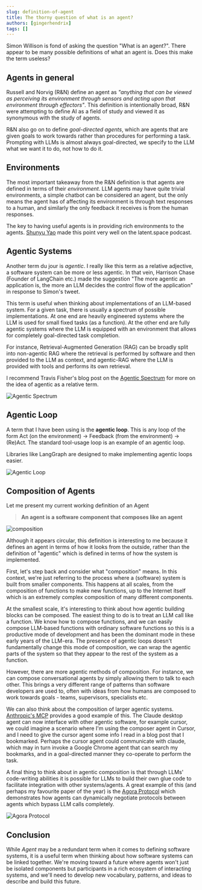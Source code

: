 ```yaml
---
slug: definition-of-agent
title: The thorny question of what is an agent?
authors: [gingerhendrix]
tags: []
---
```


Simon Willison is fond of asking the question "What is an agent?". There appear to be many possible definitions of what an agent is.  Does this make the term useless?

<!-- truncate -->

<Tweet id="1843290729260703801" />

## Agents in general

Russell and Norvig (R&N) define an agent as *"anything that can be viewed as perceiving its environment through sensors and acting upon that environment through effectors"*.  This definition is intentionally broad, R&N were attempting to define AI as a field of study and viewed it as synonymous with the study of agents.

R&N also go on to define *goal-directed agents*, which are agents that are given goals to work towards rather than procedures for performing a task.  Prompting with LLMs is almost always goal-directed, we specify to the LLM what we want it to do, not how to do it.

## Environments

The most important takeaway from the R&N definition is that agents are defined in terms of their *environment*.  LLM agents may have quite trivial environments, a simple chatbot can be considered an agent, but the only means the agent has of affecting its environment is through text responses to a human, and similarly the only feedback it receives is from the human responses.

The key to having useful agents is in providing rich environments to the agents. [Shunyu Yao](https://www.latent.space/p/shunyu) made this point very well on the latent.space podcast.

## Agentic Systems

Another term du jour is *agentic*. I really like this term as a relative adjective, a software system can be more or less agentic.  In that vein, Harrison Chase (Founder of LangChain etc.) made the suggestion "The more agentic an application is, the more an LLM decides the control flow of the application" in response to Simon's tweet.

<Tweet id="1843292549521473957" />

This term is useful when thinking about implementations of an LLM-based system. For a given task, there is usually a spectrum of possible implementations. At one end are heavily engineered systems where the LLM is used for small fixed tasks (as a function). At the other end are fully agentic systems where the LLM is equipped with an environment that allows for completely goal-directed task completion.

For instance, Retrieval-Augmented Generation (RAG) can be broadly split into non-agentic RAG where the retrieval is performed by software and then provided to the LLM as context, and agentic-RAG where the LLM is provided with tools and performs its own retrieval.

I recommend Travis Fisher's blog post on the [Agentic Spectrum](https://transitivebullsh.it/agentic-spectrum) for more on the idea of agentic as a relative term.

![Agentic Spectrum](./2024-11-27/agentic_spectrum.avif)


## Agentic Loop

A term that I have been using is the **agentic loop**.  This is any loop of the form Act (on the environment) -> Feedback (from the environment) -> (Re)Act. The standard tool-usage loop is an example of an agentic loop.

Libraries like LangGraph are designed to make implementing agentic loops easier.

![Agentic Loop](./2024-11-27/agentic_loop.png)


## Composition of Agents

Let me present my current working definition of an Agent

> **An agent is a software component that composes like an agent**

![composition](./2024-11-27/composition.png)

Although it appears circular, this definition is interesting to me because it defines an agent in terms of how it looks from the outside, rather than the definition of "agentic" which is defined in terms of how the system is implemented.

First, let's step back and consider what "composition" means. In this context, we're just referring to the process where a (software) system is built from smaller components.  This happens at all scales, from the composition of functions to make new functions, up to the Internet itself which is an extremely complex composition of many different components.

At the smallest scale, it's interesting to think about how agentic building blocks can be composed.  The easiest thing to do is to treat an LLM call like a function. We know how to compose functions, and we can easily compose LLM-based functions with ordinary software functions so this is a productive mode of development and has been the dominant mode in these early years of the LLM-era.  The presence of agentic loops doesn't fundamentally change this mode of composition, we can wrap the agentic parts of the system so that they appear to the rest of the system as a function.

However, there are more agentic methods of composition.  For instance, we can compose conversational agents by simply allowing them to talk to each other. This brings a very different range of patterns than software developers are used to, often with ideas from how humans are composed to work towards goals - teams, supervisors, specialists etc.

We can also think about the composition of larger agentic systems. [Anthropic's MCP](https://modelcontextprotocol.io/) provides a good example of this.  The Claude desktop agent can now interface with other agentic software, for example cursor, we could imagine a scenario where I'm using the composer agent in Cursor, and I need to give the cursor agent some info I read in a blog post that I bookmarked.  Perhaps the cursor agent could communicate with claude, which may in turn invoke a Google Chrome agent that can search my bookmarks, and in a goal-directed manner they co-operate to perform the task.

A final thing to think about in agentic composition is that through LLMs' code-writing abilities it is possible for LLMs to build their own glue code to facilitate integration with other systems/agents. A great example of this (and perhaps my favourite paper of the year) is the [Agora Protocol](https://agoraprotocol.org/) which demonstrates how agents can dynamically negotiate protocols between agents which bypass LLM calls completely.

![Agora Protocol](./2024-11-27/agora.png)

## Conclusion

While *Agent* may be a redundant term when it comes to defining software systems, it is a useful term when thinking about how software systems can be linked together. We're moving toward a future where agents won't just be isolated components but participants in a rich ecosystem of interacting systems, and we'll need to develop new vocabulary, patterns, and ideas to describe and build this future.
